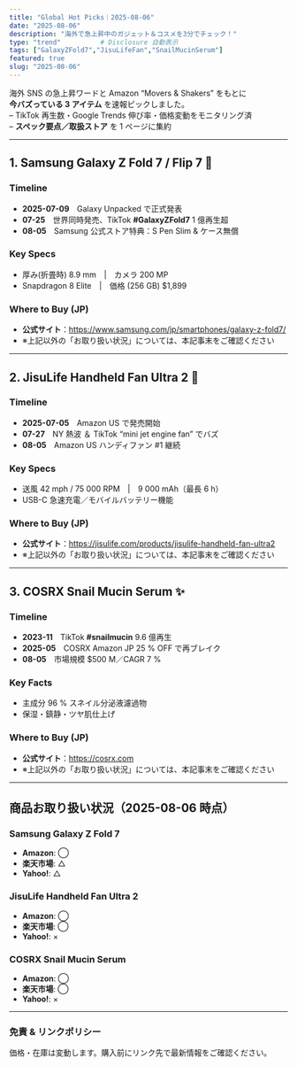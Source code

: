 ```yaml
---
title: "Global Hot Picks｜2025-08-06"
date: "2025-08-06"
description: "海外で急上昇中のガジェット＆コスメを3分でチェック！"
type: "trend"          # Disclosure 自動表示
tags: ["GalaxyZFold7","JisuLifeFan","SnailMucinSerum"]
featured: true
slug: "2025-08-06"
---
```



海外 SNS の急上昇ワードと Amazon “Movers & Shakers” をもとに  
**今バズっている 3 アイテム** を速報ピックしました。  
– TikTok 再生数・Google Trends 伸び率・価格変動をモニタリング済  
– **スペック要点／取扱ストア** を 1 ページに集約

---

## 1. Samsung Galaxy Z Fold 7 / Flip 7 📱

### Timeline  
- **2025-07-09**　Galaxy Unpacked で正式発表  
- **07-25**　世界同時発売、TikTok **#GalaxyZFold7** 1 億再生超  
- **08-05**　Samsung 公式ストア特典：S Pen Slim & ケース無償

### Key Specs  
- 厚み(折畳時) 8.9 mm　|　カメラ 200 MP  
- Snapdragon 8 Elite　|　価格 (256 GB) \$1,899

### Where to Buy (JP)
- **公式サイト**：<https://www.samsung.com/jp/smartphones/galaxy-z-fold7/>
- ※上記以外の「お取り扱い状況」については、本記事末をご確認ください
---

## 2. JisuLife Handheld Fan Ultra 2 💨

### Timeline  
- **2025-07-05**　Amazon US で発売開始  
- **07-27**　NY 熱波 ＆ TikTok “mini jet engine fan” でバズ  
- **08-05**　Amazon US ハンディファン #1 継続

### Key Specs  
- 送風 42 mph / 75 000 RPM | 9 000 mAh（最長 6 h）  
- USB-C 急速充電／モバイルバッテリー機能

### Where to Buy (JP)
- **公式サイト**：<https://jisulife.com/products/jisulife-handheld-fan-ultra2>
- ※上記以外の「お取り扱い状況」については、本記事末をご確認ください

---

## 3. COSRX Snail Mucin Serum ✨

### Timeline  
- **2023-11**　TikTok **#snailmucin** 9.6 億再生  
- **2025-05**　COSRX Amazon JP 25 % OFF で再ブレイク  
- **08-05**　市場規模 \$500 M／CAGR 7 %

### Key Facts  
- 主成分 96 % スネイル分泌液濾過物  
- 保湿・鎮静・ツヤ肌仕上げ

### Where to Buy (JP)
- **公式サイト**：<https://cosrx.com>
- ※上記以外の「お取り扱い状況」については、本記事末をご確認ください

---

## 商品お取り扱い状況（2025-08-06 時点）

### Samsung Galaxy Z Fold 7
- **Amazon**: ◯
- **楽天市場**: △
- **Yahoo!**: △

### JisuLife Handheld Fan Ultra 2
- **Amazon**: ◯
- **楽天市場**: ◯
- **Yahoo!**: ×

### COSRX Snail Mucin Serum
- **Amazon**: ◯
- **楽天市場**: ◯
- **Yahoo!**: ×

---

### 免責 & リンクポリシー
価格・在庫は変動します。購入前にリンク先で最新情報をご確認ください。
